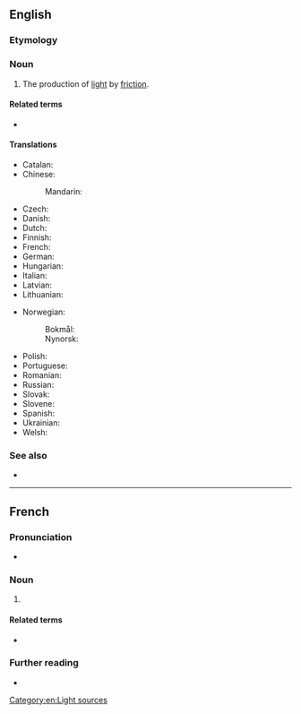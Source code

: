 ==English==
{{wikipedia}}

===Etymology===
{{prefix|en|tribo|luminescence}}

===Noun===
{{en-noun|-}}

# The production of [[light]] by [[friction]].

====Related terms====
* {{l|en|triboluminescent}}

====Translations====
{{trans-top|production of light by friction}}
* Catalan: {{t|ca|triboluminiscència|f}}
* Chinese:
*: Mandarin: {{t|cmn|摩擦発光|tr=masatsuhakkō}}
* Czech: {{t|cs|triboluminiscence|f}}
* Danish: {{t|da|triboluminescens|c}}
* Dutch: {{t|nl|triboluminescentie|f}}
* Finnish: {{t|fi|triboluminesenssi}}
* French: {{t+|fr|triboluminescence|f}}
* German: {{t|de|Tribolumineszenz|f}}
* Hungarian: {{t|hu|tribolumineszcencia}}
* Italian: {{t|it|triboluminescenza|f}}
* Latvian: {{t|lv|triboluminiscence|f}}
* Lithuanian: {{t|lt|triboluminescencija|f}}
{{trans-mid}}
* Norwegian:
*: Bokmål: {{t|nb|triboluminescens|m}}
*: Nynorsk: {{t|nn|triboluminescens|m}}
* Polish: {{t|pl|tryboluminescencja|f}}
* Portuguese: {{t+|pt|triboluminescência|f}}
* Romanian: {{t+|ro|triboluminescență|f}}
* Russian: {{t+|ru|триболюминесце́нция|f}}
* Slovak: {{t|sk|triboluminiscencia|f}}
* Slovene: {{t|sl|triboluminiscenca|f}}
* Spanish: {{t|es|triboluminiscencia|f}}
* Ukrainian: {{t|uk|триболюмінесценція|f}}
* Welsh: {{t|cy|tribo-oleuedd|f}}
{{trans-bottom}}

===See also===
* {{l|en|piezoluminescence}}

[[Category:en:Light sources]]

----

==French==

===Pronunciation===
* {{audio|fr|LL-Q150 (fra)-WikiLucas00-triboluminescence.wav|Audio}}

===Noun===
{{fr-noun|f}}

# {{lb|fr|physics}} {{l|en|triboluminescence}}

====Related terms====
* {{l|fr|triboluminescent}}

===Further reading===
* {{R:TLFi}}